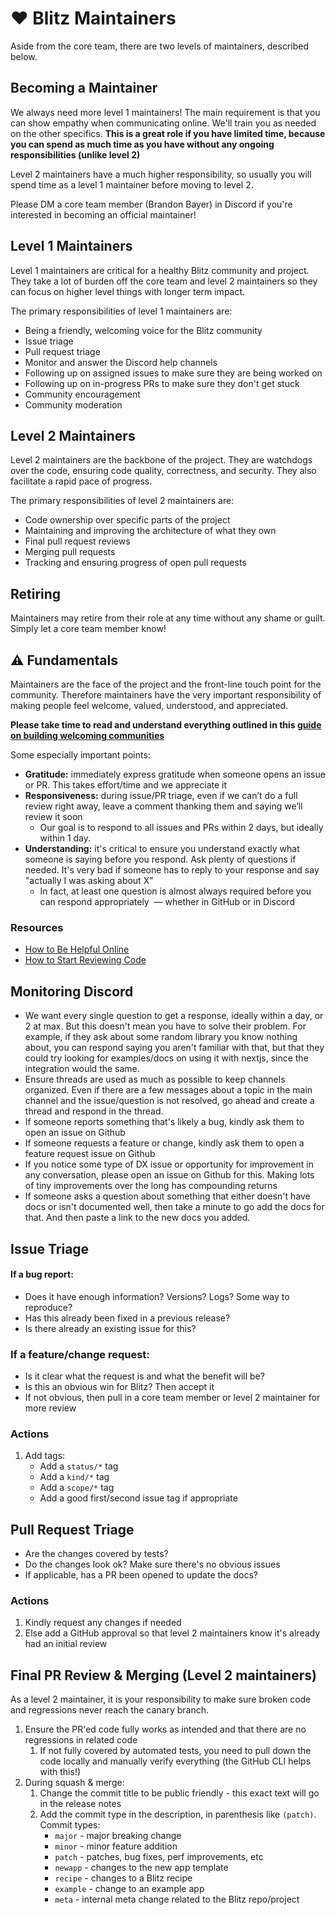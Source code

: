 # ❤️ Blitz Maintainers

Aside from the core team, there are two levels of maintainers, described
below.

## Becoming a Maintainer

We always need more level 1 maintainers! The main requirement is that you
can show empathy when communicating online. We'll train you as needed on
the other specifics. **This is a great role if you have limited time,
because you can spend as much time as you have without any ongoing
responsibilities (unlike level 2)**

Level 2 maintainers have a much higher responsibility, so usually you will
spend time as a level 1 maintainer before moving to level 2.

Please DM a core team member (Brandon Bayer) in Discord if you're
interested in becoming an official maintainer!

## Level 1 Maintainers

Level 1 maintainers are critical for a healthy Blitz community and
project. They take a lot of burden off the core team and level 2
maintainers so they can focus on higher level things with longer term
impact.

The primary responsibilities of level 1 maintainers are:

- Being a friendly, welcoming voice for the Blitz community
- Issue triage
- Pull request triage
- Monitor and answer the Discord help channels
- Following up on assigned issues to make sure they are being worked on
- Following up on in-progress PRs to make sure they don't get stuck
- Community encouragement
- Community moderation

## Level 2 Maintainers

Level 2 maintainers are the backbone of the project. They are watchdogs
over the code, ensuring code quality, correctness, and security. They also
facilitate a rapid pace of progress.

The primary responsibilities of level 2 maintainers are:

- Code ownership over specific parts of the project
- Maintaining and improving the architecture of what they own
- Final pull request reviews
- Merging pull requests
- Tracking and ensuring progress of open pull requests

## Retiring

Maintainers may retire from their role at any time without any shame or
guilt. Simply let a core team member know!

## ⚠️ Fundamentals

Maintainers are the face of the project and the front-line touch point for
the community. Therefore maintainers have the very important
responsibility of making people feel welcome, valued, understood, and
appreciated.

**Please take time to read and understand everything outlined in this
[guide on building welcoming communities](https://opensource.guide/building-community)**

Some especially important points:

- **Gratitude:** immediately express gratitude when someone opens an issue
  or PR. This takes effort/time and we appreciate it
- **Responsiveness:** during issue/PR triage, even if we can’t do a full
  review right away, leave a comment thanking them and saying we’ll review
  it soon
  - Our goal is to respond to all issues and PRs within 2 days, but
    ideally within 1 day.
- **Understanding:** it's critical to ensure you understand exactly what
  someone is saying before you respond. Ask plenty of questions if needed.
  It's very bad if someone has to reply to your response and say "actually
  I was asking about X"
  - In fact, at least one question is almost always required before you
    can respond appropriately  — whether in GitHub or in Discord

### Resources

- [How to Be Helpful Online](https://nedbatchelder.com/blog/202009/how_to_be_helpful_online.html)
- [How to Start Reviewing Code](https://shubheksha.com/posts/2019/03/how-to-start-reviewing-code/)

## Monitoring Discord

- We want every single question to get a response, ideally within a day,
  or 2 at max. But this doesn't mean you have to solve their problem. For
  example, if they ask about some random library you know nothing about,
  you can respond saying you aren't familiar with that, but that they
  could try looking for examples/docs on using it with nextjs, since the
  integration would the same.
- Ensure threads are used as much as possible to keep channels organized.
  Even if there are a few messages about a topic in the main channel and
  the issue/question is not resolved, go ahead and create a thread and
  respond in the thread.
- If someone reports something that's likely a bug, kindly ask them to
  open an issue on Github
- If someone requests a feature or change, kindly ask them to open a
  feature request issue on Github
- If you notice some type of DX issue or opportunity for improvement in
  any conversation, please open an issue on Github for this. Making lots
  of tiny improvements over the long has compounding returns
- If someone asks a question about something that either doesn't have docs
  or isn't documented well, then take a minute to go add the docs for
  that. And then paste a link to the new docs you added.

## Issue Triage

#### If a bug report:

- Does it have enough information? Versions? Logs? Some way to reproduce?
- Has this already been fixed in a previous release?
- Is there already an existing issue for this?

### If a feature/change request:

- Is it clear what the request is and what the benefit will be?
- Is this an obvious win for Blitz? Then accept it
- If not obvious, then pull in a core team member or level 2 maintainer
  for more review

### Actions

1. Add tags:
   - Add a `status/*` tag
   - Add a `kind/*` tag
   - Add a `scope/*` tag
   - Add a good first/second issue tag if appropriate

## Pull Request Triage

- Are the changes covered by tests?
- Do the changes look ok? Make sure there's no obvious issues
- If applicable, has a PR been opened to update the docs?

### Actions 

1. Kindly request any changes if needed
2. Else add a GitHub approval so that level 2 maintainers know it's
   already had an initial review

## Final PR Review & Merging (Level 2 maintainers)

As a level 2 maintainer, it is your responsibility to make sure broken
code and regressions never reach the canary branch.

1. Ensure the PR'ed code fully works as intended and that there are no
   regressions in related code
   1. If not fully covered by automated tests, you need to pull down the
      code locally and manually verify everything (the GitHub CLI helps
      with this!)
2. During squash & merge:
   1. Change the commit title to be public friendly - this exact text will
      go in the release notes
   2. Add the commit type in the description, in parenthesis like
      `(patch)`. Commit types:
      - `major` - major breaking change
      - `minor` - minor feature addition
      - `patch` - patches, bug fixes, perf improvements, etc
      - `newapp` - changes to the new app template
      - `recipe` - changes to a Blitz recipe
      - `example` - change to an example app
      - `meta` - internal meta change related to the Blitz repo/project

